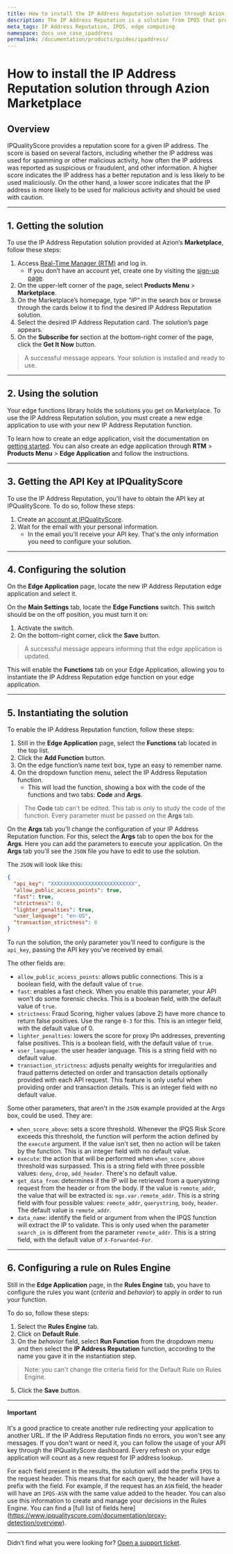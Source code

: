 ```yaml
---
title: How to install the IP Address Reputation solution through Azion Marketplace
description: The IP Address Reputation is a solution from IPQS that protects your online assets against malicious IPs.
meta_tags: IP Address Reputation, IPQS, edge computing
namespace: docs_use_case_ipaddress
permalink: /documentation/products/guides/ipaddress/
---
```


# How to install the IP Address Reputation solution through Azion Marketplace

## Overview

IPQualityScore provides a reputation score for a given IP address. The score is based on several factors, including whether the IP address was used for spamming or other malicious activity, how often the IP address was reported as suspicious or fraudulent, and other information. A higher score indicates the IP address has a better reputation and is less likely to be used maliciously. On the other hand, a lower score indicates that the IP address is more likely to be used for malicious activity and should be used with caution.

---

## 1. Getting the solution

To use the IP Address Reputation solution provided at Azion’s **Marketplace**, follow these steps:

1. Access [Real-Time Manager (RTM)](https://manager.azion.com) and log in.
    - If you don’t have an account yet, create one by visiting the [sign-up page](https://sso.azion.com/).
2. On the upper-left corner of the page, select **Products Menu** > **Marketplace**.
3. On the Marketplace’s homepage, type *“IP”* in the search box or browse through the cards below it to find the desired IP Address Reputation solution.
4. Select the desired IP Address Reputation card. The solution’s page appears.
5. On the **Subscribe for** section at the bottom-right corner of the page, click the **Get It Now** button.

> A successful message appears. Your solution is installed and ready to use.

---

## 2. Using the solution

Your edge functions library holds the solutions you get on Marketplace. To use the IP Address Reputation solution, you must create a new edge application to use with your new IP Address Reputation function.

To learn how to create an edge application, visit the documentation on [getting started](/en/documentation/products/getting-started/). You can also create an edge application through **RTM** > **Products Menu** > **Edge Application** and follow the instructions.

---

## 3. Getting the API Key at IPQualityScore

To use the IP Address Reputation, you'll have to obtain the API key at IPQualityScore. To do so, follow these steps:

1. Create an [account at IPQualityScore](https://www.ipqualityscore.com/create-account).
2. Wait for the email with your personal information.
    - In the email you'll receive your API key. That's the only information you need to configure your solution.

---

## 4. Configuring the solution

On the **Edge Application** page, locate the new IP Address Reputation edge application and select it.

On the **Main Settings** tab, locate the **Edge Functions** switch. This switch should be on the off position, you must turn it on:

1. Activate the switch.
2. On the bottom-right corner, click the **Save** button.

> A successful message appears informing that the edge application is updated.

This will enable the **Functions** tab on your Edge Application, allowing you to instantiate the IP Address Reputation edge function on your edge application.

---

## 5. Instantiating the solution

To enable the IP Address Reputation function, follow these steps:

1. Still in the **Edge Application** page, select the **Functions** tab located in the top list.
2. Click the **Add Function** button.
3. On the edge function’s name text box, type an easy to remember name.
4. On the dropdown function menu, select the IP Address Reputation function.
    - This will load the function, showing a box with the code of the functions and two tabs: **Code** and **Args**.

> The **Code** tab can't be edited. This tab is only to study the code of the function. Every parameter must be passed on the **Args** tab.

On the **Args** tab you'll change the configuration of your IP Address Reputation function. For this, select the **Args** tab to open the box for the **Args**. Here you can add the parameters to execute your application. On the **Args** tab you'll see the `JSON` file you have to edit to use the solution. 

The `JSON` will look like this:

```JSON
{
  "api_key": "XXXXXXXXXXXXXXXXXXXXXXXXXXX",
  "allow_public_access_points": true,
  "fast": true,
  "strictness": 0,
  "lighter_penalties": true,
  "user_language": "en-US",
  "transaction_strictness": 0
}
```

To run the solution, the only parameter you'll need to configure is the `api_key`, passing the API key you've received by email.

The other fields are:

- `allow_public_access_points`: allows public connections. This is a boolean field, with the default value of `true`.
- `fast`: enables a fast check. When you enable this parameter, your API won't do some forensic checks. This is a boolean field, with the default value of `true`.
- `strictness`: Fraud Scoring, higher values (above 2) have more chance to return false positives. Use the range `0-3` for this. This is an integer field, with the default value of 0.
- `lighter_penalties`: lowers the score for proxy IPn addresses, preventing false positives. This is a boolean field, with the default value of `true`.
- `user_language`: the user header language. This is a string field with no default value.
- `transaction_strictness`: adjusts penalty weights for irregularities and fraud patterns detected on order and transaction details optionally provided with each API request. This feature is only useful when providing order and transaction details. This is an integer field with no default value.

Some other parameters, that aren't in the `JSON` example provided at the Args box, could be used. They are:

- `when_score_above`: sets a score threshold. Whenever the IPQS Risk Score exceeds this threshold, the function will perform the action defined by the `execute` argument. If the value isn't set, then no action will be taken by the function. This is an integer field with no default value.
- `execute`: the action that will be performed when `when_score_above` threshold was surpassed. This is a string field with three possible values: `deny`, `drop`, `add_header`. There's no default value.
- `get_data_from`: determines if the IP will be retrieved from a querystring request from the header or from the body. If the value is `remote_addr`, the value that will be extracted is: `ngx.var.remote_addr`. This is a string field with four possible values: `remote_addr`, `querystring`, `body`, `header`. The default value is `remote_addr`.
- `data_name`: identify the field or argument from when the IPQS function will extract the IP to validate. This is only used when the parameter `search_in` is different from the parameter `remote_addr`. This is a string field, with the default value of `X-Forwarded-For`.

---

## 6. Configuring a rule on Rules Engine

Still in the **Edge Application** page, in the **Rules Engine** tab, you have to configure the rules you want (*criteria* and *behavior*) to apply in order to run your function.

To do so, follow these steps:

1. Select the **Rules Engine** tab.
2. Click on **Default Rule**.
3. On the *behavior* field, select **Run Function** from the dropdown menu and then select the **IP Address Reputation** function, according to the name you gave it in the instantiation step.

> Note: you can't change the criteria field for the Default Rule on Rules Engine.

5. Click the **Save** button.

---

#### Important

It's a good practice to create another rule redirecting your application to another URL. If the IP Address Reputation finds no errors, you won't see any messages. If you don't want or need it, you can follow the usage of your API key through the IPQualityScore dashboard. Every refresh on your edge application will count as a new request for IP address lookup. 

For each field present in the results, the solution will add the prefix `IPQS` to the request header. This means that for each query, the header will have a prefix with the field. For example, if the request has an `ASN` field, the header will have an `IPQS-ASN` with the same value added to the header. You can also use this information to create and manage your decisions in the Rules Engine. You can find a [full list of fields here] (https://www.ipqualityscore.com/documentation/proxy-detection/overview).


---

Didn’t find what you were looking for? [Open a support ticket](https://tickets.azion.com/).
